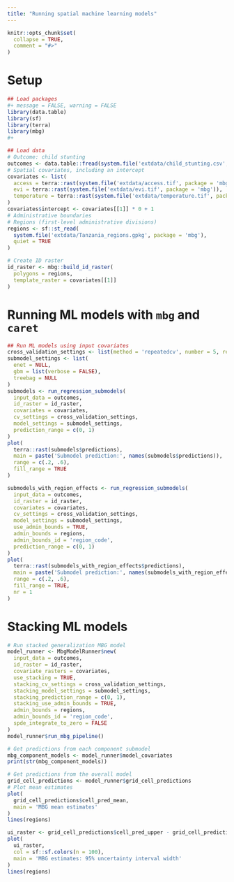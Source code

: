 ```yaml
---
title: "Running spatial machine learning models"
---
```


```r
knitr::opts_chunk$set(
  collapse = TRUE,
  comment = "#>"
)
```

# Setup

```r
## Load packages
#+ message = FALSE, warning = FALSE
library(data.table)
library(sf)
library(terra)
library(mbg)
#+

## Load data
# Outcome: child stunting
outcomes <- data.table::fread(system.file('extdata/child_stunting.csv', package = 'mbg'))
# Spatial covariates, including an intercept
covariates <- list(
  access = terra::rast(system.file('extdata/access.tif', package = 'mbg')),
  evi = terra::rast(system.file('extdata/evi.tif', package = 'mbg')),
  temperature = terra::rast(system.file('extdata/temperature.tif', package = 'mbg'))
)
covariates$intercept <- covariates[[1]] * 0 + 1
# Administrative boundaries
# Regions (first-level administrative divisions)
regions <- sf::st_read(
  system.file('extdata/Tanzania_regions.gpkg', package = 'mbg'),
  quiet = TRUE
)

# Create ID raster
id_raster <- mbg::build_id_raster(
  polygons = regions,
  template_raster = covariates[[1]]
)
```

# Running ML models with `mbg` and `caret`

```r
## Run ML models using input covariates
cross_validation_settings <- list(method = 'repeatedcv', number = 5, repeats = 5)
submodel_settings <- list(
  enet = NULL,
  gbm = list(verbose = FALSE),
  treebag = NULL
)
submodels <- run_regression_submodels(
  input_data = outcomes,
  id_raster = id_raster,
  covariates = covariates,
  cv_settings = cross_validation_settings,
  model_settings = submodel_settings,
  prediction_range = c(0, 1)
)
plot(
  terra::rast(submodels$predictions),
  main = paste('Submodel prediction:', names(submodels$predictions)),
  range = c(.2, .6),
  fill_range = TRUE
)
```

```r
submodels_with_region_effects <- run_regression_submodels(
  input_data = outcomes,
  id_raster = id_raster,
  covariates = covariates,
  cv_settings = cross_validation_settings,
  model_settings = submodel_settings,
  use_admin_bounds = TRUE,
  admin_bounds = regions,
  admin_bounds_id = 'region_code',
  prediction_range = c(0, 1)
)
plot(
  terra::rast(submodels_with_region_effects$predictions),
  main = paste('Submodel prediction:', names(submodels_with_region_effects$predictions)),
  range = c(.2, .6),
  fill_range = TRUE,
  nr = 1
)
```

# Stacking ML models

```r
# Run stacked generalization MBG model
model_runner <- MbgModelRunner$new(
  input_data = outcomes,
  id_raster = id_raster,
  covariate_rasters = covariates,
  use_stacking = TRUE,
  stacking_cv_settings = cross_validation_settings,
  stacking_model_settings = submodel_settings,
  stacking_prediction_range = c(0, 1),
  stacking_use_admin_bounds = TRUE,
  admin_bounds = regions,
  admin_bounds_id = 'region_code',
  spde_integrate_to_zero = FALSE
)
model_runner$run_mbg_pipeline()

# Get predictions from each component submodel
mbg_component_models <- model_runner$model_covariates
print(str(mbg_component_models))

# Get predictions from the overall model
grid_cell_predictions <- model_runner$grid_cell_predictions
# Plot mean estimates
plot(
  grid_cell_predictions$cell_pred_mean,
  main = 'MBG mean estimates'
)
lines(regions)

ui_raster <- grid_cell_predictions$cell_pred_upper - grid_cell_predictions$cell_pred_lower
plot(
  ui_raster,
  col = sf::sf.colors(n = 100),
  main = 'MBG estimates: 95% uncertainty interval width'
)
lines(regions)
```
